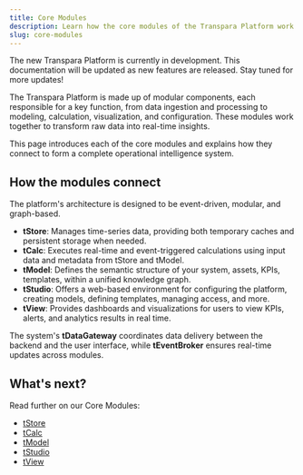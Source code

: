 ```yaml
---
title: Core Modules
description: Learn how the core modules of the Transpara Platform work together to deliver real-time analytics and operational intelligence.
slug: core-modules
---
```


<Callout title="Transpara Platform is under development" type="success">
The new Transpara Platform is currently in development. This documentation will be updated as new features are released. Stay tuned for more updates!
</Callout>

The Transpara Platform is made up of modular components, each responsible for a key function, from data ingestion and processing to modeling, calculation, visualization, and configuration. These modules work together to transform raw data into real-time insights.

This page introduces each of the core modules and explains how they connect to form a complete operational intelligence system.

## How the modules connect

The platform's architecture is designed to be event-driven, modular, and graph-based.

- **tStore**: Manages time-series data, providing both temporary caches and persistent storage when needed.
- **tCalc**: Executes real-time and event-triggered calculations using input data and metadata from tStore and tModel.
- **tModel**: Defines the semantic structure of your system, assets, KPIs, templates, within a unified knowledge graph.
- **tStudio**: Offers a web-based environment for configuring the platform, creating models, defining templates, managing access, and more.
- **tView**: Provides dashboards and visualizations for users to view KPIs, alerts, and analytics results in real time.

The system's **tDataGateway** coordinates data delivery between the backend and the user interface, while **tEventBroker** ensures real-time updates across modules.

## What's next?

Read further on our Core Modules:

- [tStore](/transpara-platform/core-modules/tstore-page)
- [tCalc](/transpara-platform/core-modules/tcalc-page)
- [tModel](/transpara-platform/core-modules/tmodel-page)
- [tStudio](/transpara-platform/core-modules/tstudio-page)
- [tView](/transpara-platform/core-modules/tview-page)